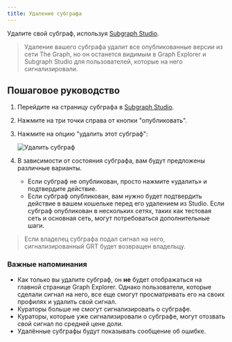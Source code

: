 ```yaml
---
title: Удаление субграфа
---
```


Удалите свой субграф, используя [Subgraph Studio](https://thegraph.com/studio/).

> Удаление вашего субграфа удалит все опубликованные версии из сети The Graph, но он останется видимым в Graph Explorer и Subgraph Studio для пользователей, которые на него сигнализировали.

## Пошаговое руководство

1. Перейдите на страницу субграфа в [Subgraph Studio](https://thegraph.com/studio/).

2. Нажмите на три точки справа от кнопки "опубликовать".

3. Нажмите на опцию "удалить этот субграф":

   ![Удалить субграф](/img/Delete-subgraph.png)

4. В зависимости от состояния субграфа, вам будут предложены различные варианты.

   - Если субграф не опубликован, просто нажмите «удалить» и подтвердите действие.
   - Если субграф опубликован, вам нужно будет подтвердить действие в вашем кошельке перед его удалением из Studio. Если субграф опубликован в нескольких сетях, таких как тестовая сеть и основная сеть, могут потребоваться дополнительные шаги.

> Если владелец субграфа подал сигнал на него, сигнализированный GRT будет возвращен владельцу.

### Важные напоминания

- Как только вы удалите субграф, он **не** будет отображаться на главной странице Graph Explorer. Однако пользователи, которые сделали сигнал на него, все еще смогут просматривать его на своих профилях и удалить свой сигнал.
- Кураторы больше не смогут сигнализировать о субграфе.
- Кураторы, которые уже сигнализировали о субграфе, могут отозвать свой сигнал по средней цене доли.
- Удалённые субграфы будут показывать сообщение об ошибке.
